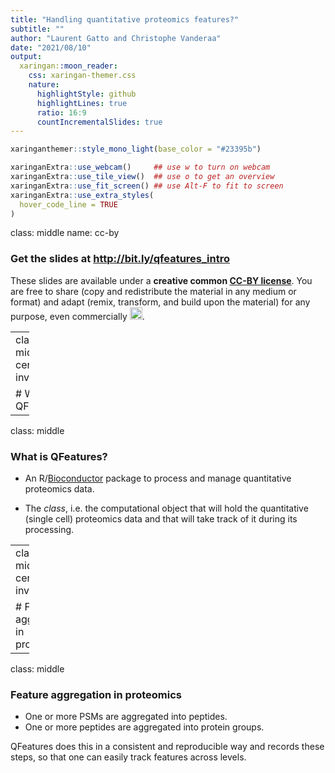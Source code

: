 ```yaml
---
title: "Handling quantitative proteomics features?"
subtitle: ""
author: "Laurent Gatto and Christophe Vanderaa"
date: "2021/08/10"
output:
  xaringan::moon_reader:
    css: xaringan-themer.css
    nature:
      highlightStyle: github
      highlightLines: true
      ratio: 16:9
      countIncrementalSlides: true
---
```


```r
xaringanthemer::style_mono_light(base_color = "#23395b")
```

```r
xaringanExtra::use_webcam()     ## use w to turn on webcam
xaringanExtra::use_tile_view()  ## use o to get an overview
xaringanExtra::use_fit_screen() ## use Alt-F to fit to screen
xaringanExtra::use_extra_styles(
  hover_code_line = TRUE
)
```


class: middle
name: cc-by

### Get the slides at [http://bit.ly/qfeatures_intro](http://bit.ly/qfeatures_intro)

These slides are available under a **creative common
[CC-BY license](http://creativecommons.org/licenses/by/4.0/)**. You are
free to share (copy and redistribute the material in any medium or
format) and adapt (remix, transform, and build upon the material) for
any purpose, even commercially
<img height="20px" alt="CC-BY" src="https://raw.githubusercontent.com/UCLouvain-CBIO/scp-teaching/main/img/cc1.jpg" />.


---
class: middle, center, inverse

# What is QFeatures?

---

class: middle

### What is QFeatures?

- An R/[Bioconductor](http://www.bioconductor.org/packages/QFeatures) package to process and manage quantitative
  proteomics data.

- The *class*, i.e. the computational object that will hold the
  quantitative (single cell) proteomics data and that will take track
  of it during its processing.


---
class: middle, center, inverse

# Feature aggregation in proteomics

---
class: middle

### Feature aggregation in proteomics

- One or more PSMs are aggregated into peptides.
- One or more peptides are aggregated into protein groups.

QFeatures does this in a consistent and reproducible way and records
these steps, so that one can easily track features across levels.
